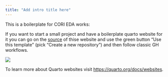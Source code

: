 ```yaml
---
title: "Add intro title here"
---
```


This is a boilerplate for CORI EDA works: 

If you want to start a small project and have a boilerplate quarto website for it you can go on the [source](https://github.com/ruralinnovation/boilerplate-eda-quarto) of thise website  and use the green button "Use this template" (pick "Create a new repository") and then follow classic GH workflows. 

![](use_template.png)

To learn more about Quarto websites visit <https://quarto.org/docs/websites>.
